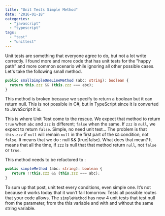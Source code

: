 ```yaml
---
title: "Unit Tests Simple Method"
date: "2016-01-18"
categories: 
  - "javascript"
  - "typescript"
tags: 
  - "test"
  - "unittest"
---
```


Unit tests are something that everyone agree to do, but not a lot write correctly. I found more and more code that has unit tests for the "happy path" and more common scenario while ignoring all other possible cases. Let's take the following small method.

```typescript
public smallSimpleOneLineMethod (abc: string): boolean { 
  return this.zzz && (this.zzz === abc); 
} 
``` 


This method is broken because we specify to return a boolean but it can return null. This is not possible in C#, but in TypeScript since it is converted to JavaScript it is.

This is where Unit Test come to the rescue. We expect that method to return `true` when `abc` and `zzz` is different; `false` when the same. If `zzz` is `null`, we expect to return `false`. Simple, no need unit test… The problem is that `this.zzz` if `null` will remain `null` in the first part of the `&&` condition, not `false`. It means that we do : null && (true|false). What does that mean? It means that all the time, if `zzz` is null that that method return `null`, not `false` or `true`.

This method needs to be refactored to : 

```typescript
public simpleMethod (abc: string): boolean {
   return !!this.zzz && (this.zzz === abc); 
} 
``` 


To sum up that post, unit test every conditions, even simple one. It’s not because it works today that it won’t fail tomorrow. Tests all possible routes that your code allows. The `simpleMethod` has now 4 unit tests that test null from the parameter, from the this variable and with and without the same string variable.
